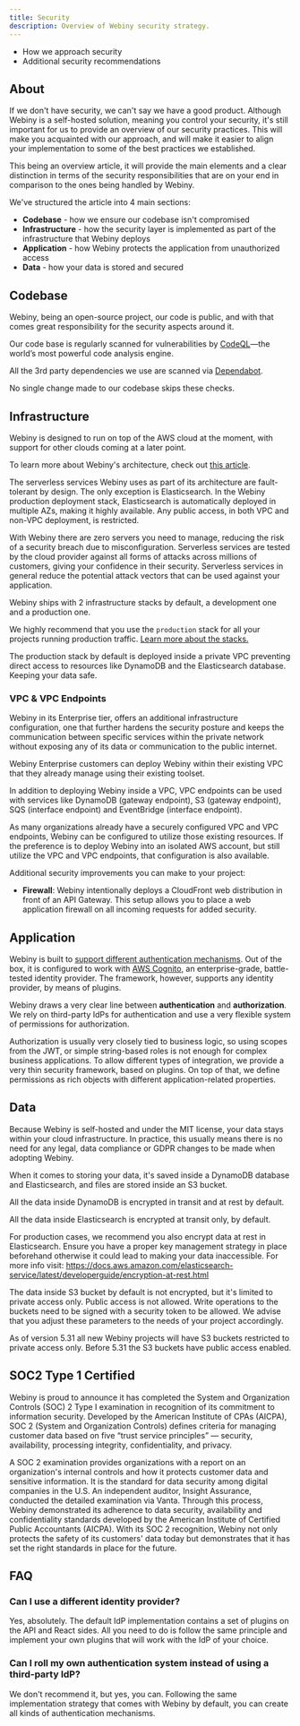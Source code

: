 ```yaml
---
title: Security
description: Overview of Webiny security strategy.
---
```



<Alert type="success" title="What You’ll Learn">

- How we approach security
- Additional security recommendations

</Alert>

## About

If we don't have security, we can't say we have a good product. Although Webiny is a self-hosted solution, meaning you control your security, it's still important for us to provide an overview of our security practices. This will make you acquainted with our approach, and will make it easier to align your implementation to some of the best practices we established.

This being an overview article, it will provide the main elements and a clear distinction in terms of the security responsibilities that are on your end in comparison to the ones being handled by Webiny.

We've structured the article into 4 main sections:

- **Codebase** - how we ensure our codebase isn't compromised
- **Infrastructure** - how the security layer is implemented as part of the infrastructure that Webiny deploys
- **Application** - how Webiny protects the application from unauthorized access
- **Data** - how your data is stored and secured

## Codebase

Webiny, being an open-source project, our code is public, and with that comes great responsibility for the security aspects around it.

Our code base is regularly scanned for vulnerabilities by [CodeQL](https://securitylab.github.com/tools/codeql)—the world’s most powerful code analysis engine.

All the 3rd party dependencies we use are scanned via [Dependabot](https://dependabot.com).

No single change made to our codebase skips these checks.

## Infrastructure

Webiny is designed to run on top of the AWS cloud at the moment, with support for other clouds coming at a later point.

<Alert type="info" title="Webiny Architecture">

To learn more about Webiny's architecture, check out [this article](../../architecture/introduction).

</Alert>

The serverless services Webiny uses as part of its architecture are fault-tolerant by design. The only exception is Elasticsearch. In the Webiny production deployment stack, Elasticsearch is automatically deployed in multiple AZs, making it highly available. Any public access, in both VPC and non-VPC deployment, is restricted.

With Webiny there are zero servers you need to manage, reducing the risk of a security breach due to misconfiguration. Serverless services are tested by the cloud provider against all forms of attacks across millions of customers, giving your confidence in their security. Serverless services in general reduce the potential attack vectors that can be used against your application.

Webiny ships with 2 infrastructure stacks by default, a development one and a production one.

<Alert type="warning" title="Use the right stack">

We highly recommend that you use the `production` stack for all your projects running production traffic. [Learn more about the stacks.](../../architecture/deployment-modes/introduction)

</Alert>

The production stack by default is deployed inside a private VPC preventing direct access to resources like DynamoDB and the Elasticsearch database. Keeping your data safe.

### VPC & VPC Endpoints

Webiny in its Enterprise tier, offers an additional infrastructure configuration, one that further hardens the security posture and keeps the communication between specific services within the private network without exposing any of its data or communication to the public internet.

Webiny Enterprise customers can deploy Webiny within their existing VPC that they already manage using their existing toolset.

In addition to deploying Webiny inside a VPC, VPC endpoints can be used with services like DynamoDB (gateway endpoint), S3 (gateway endpoint), SQS (interface endpoint) and EventBridge (interface endpoint).

As many organizations already have a securely configured VPC and VPC endpoints, Webiny can be configured to utilize those existing resources. If the preference is to deploy Webiny into an isolated AWS account, but still utilize the VPC and VPC endpoints, that configuration is also available.

Additional security improvements you can make to your project:

- **Firewall**: Webiny intentionally deploys a CloudFront web distribution in front of an API Gateway. This setup allows you to place a web application firewall on all incoming requests for added security.

## Application

Webiny is built to [support different authentication mechanisms](./sso-and-custom-authenticators). Out of the box, it is configured to work with [AWS Cognito](https://aws.amazon.com/cognito/), an enterprise-grade, battle-tested identity provider. The framework, however, supports any identity provider, by means of plugins.

Webiny draws a very clear line between **authentication** and **authorization**. We rely on third-party IdPs for authentication and use a very flexible system of permissions for authorization.

Authorization is usually very closely tied to business logic, so using scopes from the JWT, or simple string-based roles is not enough for complex business applications. To allow different types of integration, we provide a very thin security framework, based on plugins. On top of that, we define permissions as rich objects with different application-related properties.

## Data

Because Webiny is self-hosted and under the MIT license, your data stays within your cloud infrastructure. In practice, this usually means there is no need for any legal, data compliance or GDPR changes to be made when adopting Webiny.

When it comes to storing your data, it's saved inside a DynamoDB database and Elasticsearch, and files are stored inside an S3 bucket.

All the data inside DynamoDB is encrypted in transit and at rest by default.

All the data inside Elasticsearch is encrypted at transit only, by default.

<Alert type="info" title="Elasticsearch Encrypt at rest">

For production cases, we recommend you also encrypt data at rest in Elasticsearch. Ensure you have a proper key management strategy in place beforehand otherwise it could lead to making your data inaccessible. For more info visit: https://docs.aws.amazon.com/elasticsearch-service/latest/developerguide/encryption-at-rest.html

</Alert>

The data inside S3 bucket by default is not encrypted, but it's limited to private access only. Public access is not allowed. Write operations to the buckets need to be signed with a security token to be allowed. We advise that you adjust these parameters to the needs of your project accordingly.

<Alert type="info" title="Making S3 private">

As of version 5.31 all new Webiny projects will have S3 buckets restricted to private access only. Before 5.31 the S3 buckets have public access enabled.

</Alert>

## SOC2 Type 1 Certified

Webiny is proud to announce it has completed the System and Organization Controls (SOC) 2 Type I examination in recognition of its commitment to information security. Developed by the American Institute of CPAs (AICPA), SOC 2 (System and Organization Controls) defines criteria for managing customer data based on five “trust service principles” — security, availability, processing integrity, confidentiality, and privacy.

A SOC 2 examination provides organizations with a report on an organization's internal controls and how it protects customer data and sensitive information. It is the standard for data security among digital companies in the U.S.
An independent auditor, Insight Assurance, conducted the detailed examination via Vanta. Through this process, Webiny demonstrated its adherence to data security, availability and confidentiality standards developed by the American Institute of Certified Public Accountants (AICPA). With its SOC 2 recognition, Webiny not only protects the safety of its customers' data today but demonstrates that it has set the right standards in place for the future.

## FAQ

### Can I use a different identity provider?

Yes, absolutely. The default IdP implementation contains a set of plugins on the API and React sides. All you need to do is follow the same principle and implement your own plugins that will work with the IdP of your choice.

### Can I roll my own authentication system instead of using a third-party IdP?

We don't recommend it, but yes, you can. Following the same implementation strategy that comes with Webiny by default, you can create all kinds of authentication mechanisms.
